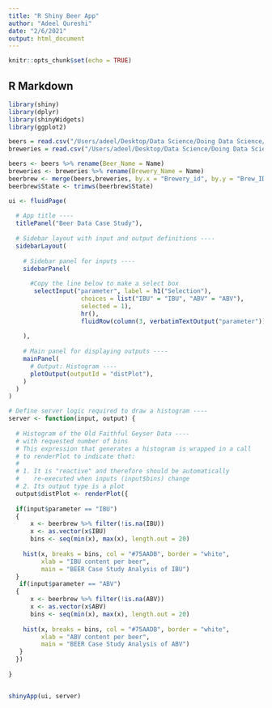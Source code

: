 ---
title: "R Shiny Beer App"
author: "Adeel Qureshi"
date: "2/6/2021"
output: html_document
---

```{r setup, include=FALSE}
knitr::opts_chunk$set(echo = TRUE)
```

## R Markdown

```{r}

library(shiny)
library(dplyr)
library(shinyWidgets)
library(ggplot2)

beers = read.csv("/Users/adeel/Desktop/Data Science/Doing Data Science/Homework/Unit 8 and 9 Case Study 1/Beers.csv", header = TRUE)
breweries = read.csv("/Users/adeel/Desktop/Data Science/Doing Data Science/Homework/Unit 8 and 9 Case Study 1/Breweries.csv", header = TRUE)

beers <- beers %>% rename(Beer_Name = Name)
breweries <- breweries %>% rename(Brewery_Name = Name)
beerbrew <- merge(beers,breweries, by.x = "Brewery_id", by.y = "Brew_ID")
beerbrew$State <- trimws(beerbrew$State)

ui <- fluidPage(
  
  # App title ----
  titlePanel("Beer Data Case Study"),
  
  # Sidebar layout with input and output definitions ----
  sidebarLayout(
    
    # Sidebar panel for inputs ----
    sidebarPanel(
      
      #Copy the line below to make a select box 
       selectInput("parameter", label = h1("Selection"), 
                    choices = list("IBU" = "IBU", "ABV" = "ABV"), 
                    selected = 1),
                    hr(),
                    fluidRow(column(3, verbatimTextOutput("parameter"))),
      
    ),
    
    # Main panel for displaying outputs ----
    mainPanel(
      # Output: Histogram ----
      plotOutput(outputId = "distPlot"),
    )
  )
)

# Define server logic required to draw a histogram ----
server <- function(input, output) {
  
  # Histogram of the Old Faithful Geyser Data ----
  # with requested number of bins
  # This expression that generates a histogram is wrapped in a call
  # to renderPlot to indicate that:
  #
  # 1. It is "reactive" and therefore should be automatically
  #    re-executed when inputs (input$bins) change
  # 2. Its output type is a plot
  output$distPlot <- renderPlot({
    
  if(input$parameter == "IBU")
  {
      x <- beerbrew %>% filter(!is.na(IBU))
      x <- as.vector(x$IBU)
      bins <- seq(min(x), max(x), length.out = 20)
  
    hist(x, breaks = bins, col = "#75AADB", border = "white",
         xlab = "IBU content per beer",
         main = "BEER Case Study Analysis of IBU")
  }
   if(input$parameter == "ABV")
  {
      x <- beerbrew %>% filter(!is.na(ABV))
      x <- as.vector(x$ABV)
      bins <- seq(min(x), max(x), length.out = 20)
  
    hist(x, breaks = bins, col = "#75AADB", border = "white",
         xlab = "ABV content per beer",
         main = "BEER Case Study Analysis of ABV")
   }
  })
  
}


shinyApp(ui, server)
```
